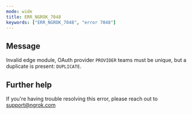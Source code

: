 ```yaml
---
mode: wide
title: ERR_NGROK_7048
keywords: ["ERR_NGROK_7048", "error 7048"]
---
```


## Message

Invalid edge module, OAuth provider `PROVIDER` teams must be unique, but a duplicate is present: `DUPLICATE`.

## Further help

If you're having trouble resolving this error, please reach out to [support@ngrok.com](mailto:support@ngrok.com?subject=Help%20with%20ERR_NGROK_7048)
